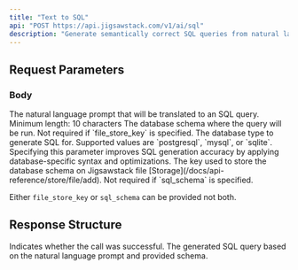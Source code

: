 ```yaml
---
title: "Text to SQL"
api: "POST https://api.jigsawstack.com/v1/ai/sql"
description: "Generate semantically correct SQL queries from natural language prompts."
---
```



## Request Parameters

### Body

<ParamField body="prompt" type="string" required>
  The natural language prompt that will be translated to an SQL query. Minimum
  length: 10 characters
</ParamField>

<ParamField body="sql_schema" type="string">
  The database schema where the query will be run. Not required if
  `file_store_key` is specified.
</ParamField>

<ParamField body="database" type="string">
  The database type to generate SQL for. Supported values are `postgresql`,
  `mysql`, or `sqlite`. Specifying this parameter improves SQL generation
  accuracy by applying database-specific syntax and optimizations.
</ParamField>

<ParamField body="file_store_key" type="string">
  The key used to store the database schema on Jigsawstack file
  [Storage](/docs/api-reference/store/file/add). Not required if `sql_schema` is
  specified.
</ParamField>

<Info>Either `file_store_key` or `sql_schema` can be provided not both.</Info>

<Snippet file="header.mdx" />

## Response Structure

<ResponseField name="success" type="boolean">
  Indicates whether the call was successful.
</ResponseField>

<ResponseField name="sql" type="string">
  The generated SQL query based on the natural language prompt and provided
  schema.
</ResponseField>

<SqlSnippet />
